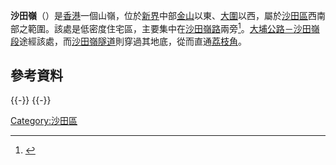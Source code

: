{{Infobox Mountain
| 名稱 = 沙田嶺
| 照片 = Shatin Heights 201602.jpg
| 照片說明 = 沙田嶺
| 海拔 = {{Convert|160|m|ft|0|link=on}}
| 位置 = [[香港|香港]][[新界|新界]]中部
| 山脈 = 
| 相對高度 = 
| 座標 = {{coord|22|22|3.46|N|114|10|1.64|E}}
| 地形圖 = 
| 類別 = 
| 年齡 = 
| 最近喷发 = 
| 首次登頂 =
| 攀登路線 =
| pushpin_map = Hong Kong
| pushpin_map_caption = 沙田嶺的位置
| latd=22 |latm=22 |lats=3.46 |latNS=N
| longd=114 |longm=10 |longs=1.64 |longEW=E
}}
'''沙田嶺'''（{{lang-en|'''Sha Tin Heights'''}}）是[[香港|香港]]一個山嶺，位於[[新界|新界]]中部[[金山_(香港)|金山]]以東、[[大圍|大圍]]以西，屬於[[沙田區|沙田區]]西南部之範圍。該處是低密度住宅區，主要集中在[[沙田嶺路|沙田嶺路]]兩旁<ref>{{Cite web |url=http://hk.news.yahoo.com/article/100106/4/fztd.html |title=沙田嶺道豪宅 最高呎價2萬 |accessdate=2010-07-11 |archive-date=2010-01-10 |archive-url=https://web.archive.org/web/20100110211316/http://hk.news.yahoo.com/article/100106/4/fztd.html |dead-url=no }}</ref>。[[大埔公路#沙田嶺段|大埔公路－沙田嶺段]]途經該處，而[[尖山隧道及沙田嶺隧道|沙田嶺隧道]]則穿過其地底，從而直通[[荔枝角|荔枝角]]。

==參考資料==
<references/>

{{hk-geo-stub}}

{{-}}
{{沙田區}}
{{-}}
{{香港山峰}}

[[Category:沙田區|Category:沙田區]]